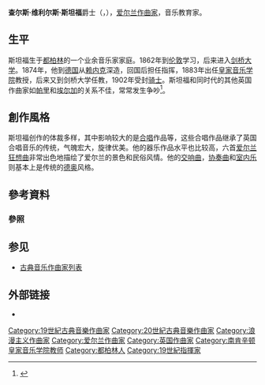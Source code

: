 {{Expand language|en|date=2018年9月|status=yes}}

{{Infobox classical
| 中文名 = 斯坦福
| 画像 = Charles Villiers Stanford.jpg
| 附注 =      
| 原文名 = Charles Villiers Stanford
| 国别 = {{IRL}} 
| 出生日期 = {{birth date|1852|9|30}}
| 出生地 = [[都柏林|都柏林]]
| 逝世日期 = {{death date and age|1924|3|29|1852|9|30}}
| 逝世地 = [[伦敦|伦敦]]
| 所属时期 = [[浪漫主义|浪漫主义]]
| 所属乐派 =  
| 擅长作品类型 = [[歌剧|歌剧]]，[[管弦乐|管弦乐]]，[[室内乐|室内乐]]，[[宗教音乐|宗教音乐]]
| 代表作 = 歌剧《无事生非》《旅伴》，七部交响曲，六部协奏曲，六首爱尔兰狂想曲，八首弦乐四重奏，钢琴五重奏，合唱《圣母悼歌》《安魂曲》《海之歌》《蓝鸟》
| 师从 = [[赖内克|赖内克]]
| 学生 = [[霍尔斯特|霍尔斯特]]，[[沃恩-威廉斯|沃恩-威廉斯]]，[[豪威尔斯|豪威尔斯]]，[[弗兰克·布里奇|布里奇]]，[[艾尔兰|艾尔兰]]，[[阿瑟·本杰明|阿瑟·本杰明]]
| 官方网站 = 
}}

'''查尔斯·维利尔斯·斯坦福'''爵士（{{lang-en|Sir '''Charles Villiers Stanford'''}}，{{bd|1852年|9月30日|1924年|3月29日}}），[[爱尔兰|爱尔兰]][[作曲家|作曲家]]，音乐教育家。

== 生平 ==
斯坦福生于[[都柏林|都柏林]]的一个业余音乐家家庭。1862年到[[伦敦|伦敦]]学习，后来进入[[剑桥大学|剑桥大学]]。1874年，他到[[德国|德国]]从[[赖内克|赖内克]]深造，回国后担任指挥，1883年出任[[皇家音乐学院_(南肯辛頓)|皇家音乐学院]]教授，后来又到剑桥大学任教，1902年受封[[骑士|骑士]]。斯坦福和同时代的其他英国作曲家如[[休伯特·帕里|帕里]]和[[埃尔加|埃尔加]]的关系不佳，常常发生争吵<ref>{{LondonGazette|issue=27494|startpage=7165|date=11 November 1902|accessdate=2008-01-16}}</ref>。

== 創作風格 ==
斯坦福创作的体裁多样，其中影响较大的是[[合唱|合唱]]作品等，这些合唱作品继承了英国合唱音乐的传统，气魄宏大，旋律优美。他的器乐作品水平也比较高，六首[[爱尔兰|爱尔兰]][[狂想曲|狂想曲]]非常出色地描绘了爱尔兰的景色和民俗风情。他的[[交响曲|交响曲]]，[[协奏曲|协奏曲]]和[[室内乐|室内乐]]则基本上是传统的[[德奥|德奥]]风格。

== 參考資料 ==
=== 參照 ===
<references/>

== 参见 ==
* [[古典音乐作曲家列表|古典音乐作曲家列表]]

== 外部链接 ==
{{Commonscat|Charles Villiers Stanford}}
* {{IMSLP|id=Stanford, Charles Villiers}} 

{{Authority control}}

{{DEFAULTSORT:Stanford, Charles Villiers}}
[[Category:19世紀古典音樂作曲家|Category:19世紀古典音樂作曲家]]
[[Category:20世紀古典音樂作曲家|Category:20世紀古典音樂作曲家]]
[[Category:浪漫主义作曲家|Category:浪漫主义作曲家]]
[[Category:爱尔兰作曲家|Category:爱尔兰作曲家]]
[[Category:英国作曲家|Category:英国作曲家]]
[[Category:南肯辛顿皇家音乐学院教师|Category:南肯辛顿皇家音乐学院教师]]
[[Category:都柏林人|Category:都柏林人]]
[[Category:19世紀指揮家|Category:19世紀指揮家]]